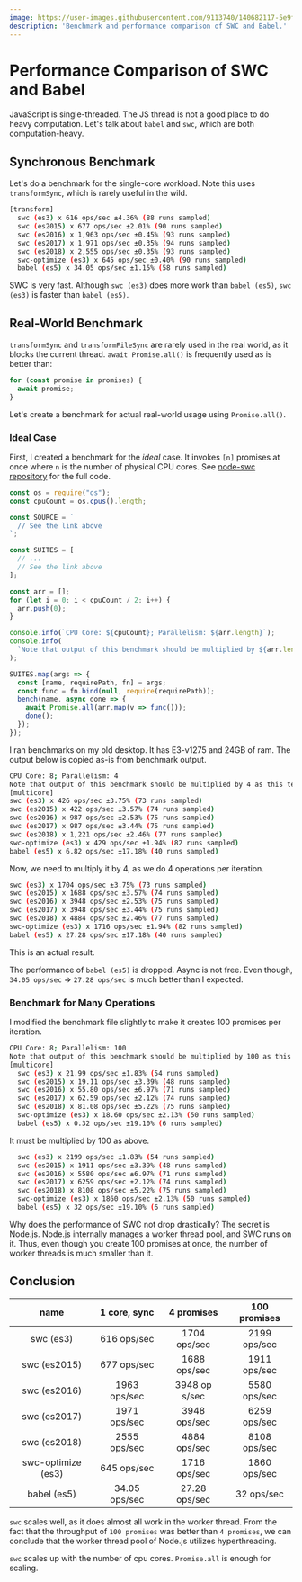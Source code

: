 ```yaml
---
image: https://user-images.githubusercontent.com/9113740/140682117-5e9f460e-c8f1-447c-88a0-e75f80779260.png
description: 'Benchmark and performance comparison of SWC and Babel.'
---
```



# Performance Comparison of SWC and Babel

<Authors date="January 31st, 2020">
  <Author name="DongYoon Kang" link="https://twitter.com/kdy1dev" />
</Authors>

JavaScript is single-threaded. The JS thread is not a good place to do heavy computation. Let's talk about `babel` and `swc`, which are both computation-heavy.

## Synchronous Benchmark

Let's do a benchmark for the single-core workload. Note this uses `transformSync`, which is rarely useful in the wild.

```sh
[transform]
  swc (es3) x 616 ops/sec ±4.36% (88 runs sampled)
  swc (es2015) x 677 ops/sec ±2.01% (90 runs sampled)
  swc (es2016) x 1,963 ops/sec ±0.45% (93 runs sampled)
  swc (es2017) x 1,971 ops/sec ±0.35% (94 runs sampled)
  swc (es2018) x 2,555 ops/sec ±0.35% (93 runs sampled)
  swc-optimize (es3) x 645 ops/sec ±0.40% (90 runs sampled)
  babel (es5) x 34.05 ops/sec ±1.15% (58 runs sampled)
```

SWC is very fast. Although `swc (es3)` does more work than `babel (es5)`, `swc (es3)` is faster than `babel (es5)`.

## Real-World Benchmark

`transformSync` and `transformFileSync` are rarely used in the real world, as it blocks the current thread. `await Promise.all()` is frequently used as is better than:

```js
for (const promise in promises) {
  await promise;
}
```

Let's create a benchmark for actual real-world usage using `Promise.all()`.

### Ideal Case

First, I created a benchmark for the _ideal_ case. It invokes `[n]` promises at once where `n` is the number of physical CPU cores. See [node-swc repository](https://github.com/swc-project/node-swc/blob/bf7718049d67148e2094d0e431d71d4a21993ec7/benches/multicore.js) for the full code.

```js
const os = require("os");
const cpuCount = os.cpus().length;

const SOURCE = `
  // See the link above
`;

const SUITES = [
  // ...
  // See the link above
];

const arr = [];
for (let i = 0; i < cpuCount / 2; i++) {
  arr.push(0);
}

console.info(`CPU Core: ${cpuCount}; Parallelism: ${arr.length}`);
console.info(
  `Note that output of this benchmark should be multiplied by ${arr.length} as this test uses Promise.all`
);

SUITES.map(args => {
  const [name, requirePath, fn] = args;
  const func = fn.bind(null, require(requirePath));
  bench(name, async done => {
    await Promise.all(arr.map(v => func()));
    done();
  });
});
```

I ran benchmarks on my old desktop. It has E3-v1275 and 24GB of ram. The output below is copied as-is from benchmark output.

```sh
CPU Core: 8; Parallelism: 4
Note that output of this benchmark should be multiplied by 4 as this test uses Promise.all
[multicore]
swc (es3) x 426 ops/sec ±3.75% (73 runs sampled)
swc (es2015) x 422 ops/sec ±3.57% (74 runs sampled)
swc (es2016) x 987 ops/sec ±2.53% (75 runs sampled)
swc (es2017) x 987 ops/sec ±3.44% (75 runs sampled)
swc (es2018) x 1,221 ops/sec ±2.46% (77 runs sampled)
swc-optimize (es3) x 429 ops/sec ±1.94% (82 runs sampled)
babel (es5) x 6.82 ops/sec ±17.18% (40 runs sampled)
```

Now, we need to multiply it by 4, as we do 4 operations per iteration.

```sh
swc (es3) x 1704 ops/sec ±3.75% (73 runs sampled)
swc (es2015) x 1688 ops/sec ±3.57% (74 runs sampled)
swc (es2016) x 3948 ops/sec ±2.53% (75 runs sampled)
swc (es2017) x 3948 ops/sec ±3.44% (75 runs sampled)
swc (es2018) x 4884 ops/sec ±2.46% (77 runs sampled)
swc-optimize (es3) x 1716 ops/sec ±1.94% (82 runs sampled)
babel (es5) x 27.28 ops/sec ±17.18% (40 runs sampled)
```

This is an actual result.

The performance of `babel (es5)` is dropped. Async is not free. Even though, `34.05 ops/sec` => `27.28 ops/sec` is much better than I expected.

### Benchmark for Many Operations

I modified the benchmark file slightly to make it creates 100 promises per iteration.

```sh
CPU Core: 8; Parallelism: 100
Note that output of this benchmark should be multiplied by 100 as this test uses Promise.all
[multicore]
  swc (es3) x 21.99 ops/sec ±1.83% (54 runs sampled)
  swc (es2015) x 19.11 ops/sec ±3.39% (48 runs sampled)
  swc (es2016) x 55.80 ops/sec ±6.97% (71 runs sampled)
  swc (es2017) x 62.59 ops/sec ±2.12% (74 runs sampled)
  swc (es2018) x 81.08 ops/sec ±5.22% (75 runs sampled)
  swc-optimize (es3) x 18.60 ops/sec ±2.13% (50 runs sampled)
  babel (es5) x 0.32 ops/sec ±19.10% (6 runs sampled)
```

It must be multiplied by 100 as above.

```sh
  swc (es3) x 2199 ops/sec ±1.83% (54 runs sampled)
  swc (es2015) x 1911 ops/sec ±3.39% (48 runs sampled)
  swc (es2016) x 5580 ops/sec ±6.97% (71 runs sampled)
  swc (es2017) x 6259 ops/sec ±2.12% (74 runs sampled)
  swc (es2018) x 8108 ops/sec ±5.22% (75 runs sampled)
  swc-optimize (es3) x 1860 ops/sec ±2.13% (50 runs sampled)
  babel (es5) x 32 ops/sec ±19.10% (6 runs sampled)
```

Why does the performance of SWC not drop drastically? The secret is Node.js. Node.js internally manages a worker thread pool, and SWC runs on it. Thus, even though you create 100 promises at once, the number of worker threads is much smaller than it.

## Conclusion

|        name        | 1 core, sync  |  4 promises   | 100 promises |
| :----------------: | :-----------: | :-----------: | :----------: |
|     swc (es3)      |  616 ops/sec  | 1704 ops/sec  | 2199 ops/sec |
|    swc (es2015)    |  677 ops/sec  | 1688 ops/sec  | 1911 ops/sec |
|    swc (es2016)    | 1963 ops/sec  | 3948 op s/sec | 5580 ops/sec |
|    swc (es2017)    | 1971 ops/sec  | 3948 ops/sec  | 6259 ops/sec |
|    swc (es2018)    | 2555 ops/sec  | 4884 ops/sec  | 8108 ops/sec |
| swc-optimize (es3) |  645 ops/sec  | 1716 ops/sec  | 1860 ops/sec |
|    babel (es5)     | 34.05 ops/sec | 27.28 ops/sec |  32 ops/sec  |

`swc` scales well, as it does almost all work in the worker thread. From the fact that the throughput of `100 promises` was better than `4 promises`, we can conclude that the worker thread pool of Node.js utilizes hyperthreading.

`swc` scales up with the number of cpu cores. `Promise.all` is enough for scaling.
